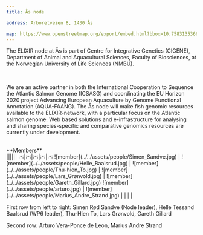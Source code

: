 ---
title: Ås node

address: Arboretveien 8, 1430 Ås

map: https://www.openstreetmap.org/export/embed.html?bbox=10.758313536643984%2C59.665081490225326%2C10.761210322380068%2C59.66624918650206&layer=mapnik&marker=59.66566534344732%2C10.759761929512024
---




The ELIXIR node at Ås is part of Centre for Integrative Genetics (CIGENE), Department of Animal and Aquacultural Sciences, 
Faculty of Biosciences, at the Norwegian University of Life Sciences (NMBU).

<br />

We are an active partner in both the International Cooperation to Sequence the Atlantic Salmon Genome (ICSASG) and 
coordinating the EU Horizon 2020 project Advancing European Aquaculture by Genome Functional Annotation (AQUA-FAANG). 
The Ås node will make fish genomic resources available to the ELIXIR-network, with a particular focus on the Atlantic 
salmon genome. Web based solutions and e-infrastructure for analysing and sharing species-specific and comparative 
genomics resources are currently under development.

<br />
**Members**
<br />
||||||
:-:|:-:|:-:|:-:|:-:
![member](../../assets/people/Simen_Sandve.jpg)  | ![member](../../assets/people/Helle_Baalsrud.jpg) | ![member](../../assets/people/Thu-hien_To.jpg) | ![member](../../assets/people/Lars_Grønvold.jpg) | ![member](../../assets/people/Gareth_Gillard.jpg)
![member](../../assets/people/arturo.jpg)  | ![member](../../assets/people/Marius_Andre_Strand.jpg) | | | | 

First row from left to right: Simen Rød Sandve (Node leader), Helle Tessand Baalsrud (WP6 leader), Thu-Hien To, Lars Grønvold, Gareth Gillard

Second row: Arturo Vera-Ponce de Leon, Marius Andre Strand
